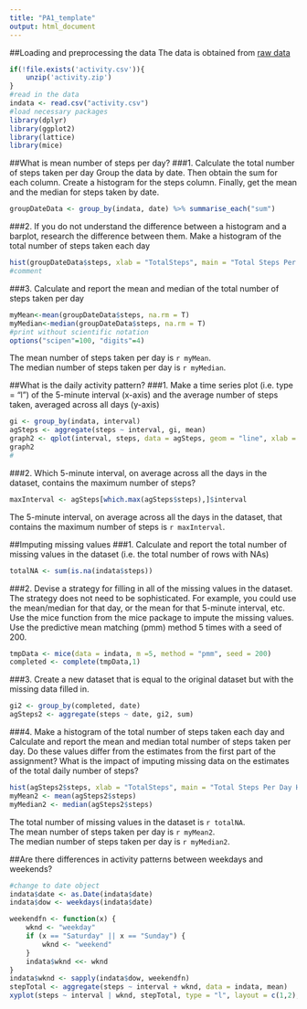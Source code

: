 ```yaml
---
title: "PA1_template"
output: html_document
---
```


##Loading and preprocessing the data
The data is obtained from [raw data](https://d396qusza40orc.cloudfront.net/repdata%2Fdata%2Factivity.zip)
```r
if(!file.exists('activity.csv')){
    unzip('activity.zip')
}
#read in the data
indata <- read.csv("activity.csv")
#load necessary packages
library(dplyr)
library(ggplot2)
library(lattice)
library(mice)
```

##What is mean number of steps per day?
###1. Calculate the total number of steps taken per day
Group the data by date.
Then obtain the sum for each column.
Create a histogram for the steps column.
Finally, get the mean and the median for steps taken by date.  
```r
groupDateData <- group_by(indata, date) %>% summarise_each("sum")
```
###2. If you do not understand the difference between a histogram and a barplot, research the difference between them. Make a histogram of the total number of steps taken each day
```r
hist(groupDateData$steps, xlab = "TotalSteps", main = "Total Steps Per Day Histogram")
#comment
```

###3. Calculate and report the mean and median of the total number of steps taken per day
```r
myMean<-mean(groupDateData$steps, na.rm = T)
myMedian<-median(groupDateData$steps, na.rm = T)
#print without scientific notation
options("scipen"=100, "digits"=4)
```

The mean number of steps taken per day is `r myMean`.  
The median number of steps taken per day is `r myMedian`.  

##What is the daily activity pattern?
###1. Make a time series plot (i.e. type = "l") of the 5-minute interval (x-axis) and the average number of steps taken, averaged across all days (y-axis)
```r
gi <- group_by(indata, interval)
agSteps <- aggregate(steps ~ interval, gi, mean)
graph2 <- qplot(interval, steps, data = agSteps, geom = "line", xlab = "5 Minute Interval", ylab = "Average Steps per Interval")
graph2
#
```
###2. Which 5-minute interval, on average across all the days in the dataset, contains the maximum number of steps?
```r
maxInterval <- agSteps[which.max(agSteps$steps),]$interval
```
The 5-minute interval, on average across all the days in the dataset, that contains the maximum number of steps is `r maxInterval`.

##Imputing missing values
###1. Calculate and report the total number of missing values in the dataset (i.e. the total number of rows with NAs)
```r
totalNA <- sum(is.na(indata$steps))
```
###2. Devise a strategy for filling in all of the missing values in the dataset. The strategy does not need to be sophisticated. For example, you could use the mean/median for that day, or the mean for that 5-minute interval, etc.
Use the mice function from the mice package to impute the missing values. Use the predictive mean matching (pmm) method 5 times with a seed of 200.
```r
tmpData <- mice(data = indata, m =5, method = "pmm", seed = 200)
completed <- complete(tmpData,1)
```
###3. Create a new dataset that is equal to the original dataset but with the missing data filled in.
```r
gi2 <- group_by(completed, date)
agSteps2 <- aggregate(steps ~ date, gi2, sum)
```
###4. Make a histogram of the total number of steps taken each day and Calculate and report the mean and median total number of steps taken per day. Do these values differ from the estimates from the first part of the assignment? What is the impact of imputing missing data on the estimates of the total daily number of steps?
```r
hist(agSteps2$steps, xlab = "TotalSteps", main = "Total Steps Per Day Histogram")
myMean2 <- mean(agSteps2$steps)
myMedian2 <- median(agSteps2$steps)
```

The total number of missing values in the dataset is `r totalNA`.  
The mean number of steps taken per day is `r myMean2`.  
The median number of steps taken per day is `r myMedian2`.  

##Are there differences in activity patterns between weekdays and weekends?

```r
#change to date object
indata$date <- as.Date(indata$date)
indata$dow <- weekdays(indata$date)

weekendfn <- function(x) {
    wknd <- "weekday"
    if (x == "Saturday" || x == "Sunday") {
        wknd <- "weekend"
    }
    indata$wknd <<- wknd
}
indata$wknd <- sapply(indata$dow, weekendfn)
stepTotal <- aggregate(steps ~ interval + wknd, data = indata, mean)
xyplot(steps ~ interval | wknd, stepTotal, type = "l", layout = c(1,2),xlab = "Interval", ylab = "Number of steps")
```